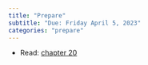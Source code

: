 ```yaml
---
title: "Prepare"
subtitle: "Due: Friday April 5, 2023"
categories: "prepare"
---
```


-   Read: [chapter 20](https://openintro-ims.netlify.app/index.html)
